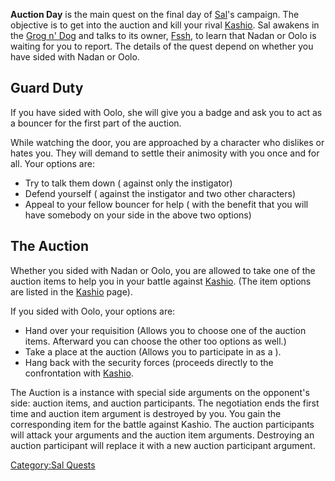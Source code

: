 '''Auction Day''' is the main quest on the final day of [[Sal]]'s campaign. The objective is to get into the auction and kill your rival [[Kashio]]. 
Sal awakens in the [[Grog n' Dog]] and talks to its owner, [[Fssh]], to learn that Nadan or Oolo is waiting for you to report. The details of the quest depend on whether you have sided with Nadan or Oolo. 

== Guard Duty ==
If you have sided with Oolo, she will give you a badge and ask you to act as a bouncer for the first part of the auction. 

While watching the door, you are approached by a character who dislikes or hates you. They will demand to settle their animosity with you once and for all. Your options are:
* Try to talk them down ({{Negotiation}} against only the instigator)
* Defend yourself ({{Battle}} against the instigator and two other characters)
* Appeal to your fellow bouncer for help ({{Negotiation}} with the benefit that you will have somebody on your side in the above two options)

== The Auction ==
Whether you sided with Nadan or Oolo, you are allowed to take one of the auction items to help you in your battle against [[Kashio]]. (The item options are listed in the [[Kashio]] page). 

If you sided with Oolo, your options are:
* Hand over your requisition (Allows you to choose one of the auction items. Afterward you can choose the other too options as well.)
* Take a place at the auction (Allows you to participate in as a {{negotiation}}).
* Hang back with the security forces (proceeds directly to the confrontation with [[Kashio]]. 

The Auction is a {{negotiation}} instance with special side arguments on the opponent's side: auction items, and auction participants. 
The negotiation ends the first time and auction item argument is destroyed by you. You gain the corresponding item for the battle against Kashio. 
The auction participants will attack your arguments and the auction item arguments. Destroying an auction participant will replace it with a new auction participant argument. 

[[Category:Sal Quests]]